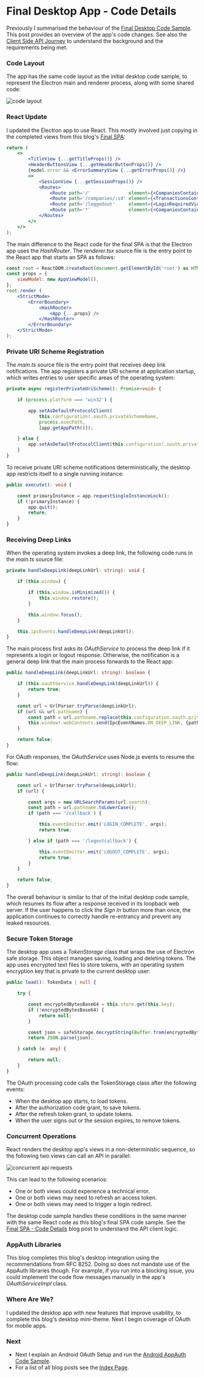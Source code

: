 # Final Desktop App - Code Details

Previously I summarised the behaviour of the <a href='final-desktop-sample-overview.mdx'>Final Desktop Code Sample</a>. This post provides an overview of the app's code changes. See also the <a href='api-journey-client-side.mdx'>Client Side API Journey</a> to understand the background and the requirements being met.

### Code Layout

The app has the same code layout as the initial desktop code sample, to represent the Electron main and renderer process, along with some shared code:

<div className='smallimage'>
    <img src='../images/450/code-layout.jpg' alt='code layout' />
</div>

### React Update

I updated the Electron app to use React. This mostly involved just copying in the completed views from this blog's <a href='reactjs-codingkeypoints'>Final SPA</a>:

```jsx
return (
    <>
        <TitleView {...getTitleProps()} />
        <HeaderButtonsView {...getHeaderButtonProps()} />
        {model.error && <ErrorSummaryView {...getErrorProps()} />}
        <>
            <SessionView {...getSessionProps()} />
            <Routes>
                <Route path='/'              element={<CompaniesContainer {...getCompaniesProps()} />} />
                <Route path='/companies/:id' element={<TransactionsContainer {...getTransactionsProps()} />} />
                <Route path='/loggedout'     element={<LoginRequiredView {...getLoginRequiredProps()} />} />
                <Route path='*'              element={<CompaniesContainer {...getCompaniesProps()} />} />
            </Routes>
        </>
    </>
);
```

The main difference to the React code for the final SPA is that the Electron app uses the *HashRouter*. The *renderer.tsx* source file is the entry point to the React app that starts an SPA as follows:

```jsx
const root = ReactDOM.createRoot(document.getElementById('root') as HTMLElement);
const props = {
    viewModel: new AppViewModel(),
};
root.render (
    <StrictMode>
        <ErrorBoundary>
            <HashRouter>
                <App {...props} />
            </HashRouter>
        </ErrorBoundary>
    </StrictMode>
);
```

### Private URI Scheme Registration

The *main.ts* source file is the entry point that receives deep link notifications. The app registers a private URI scheme at application startup, which writes entries to user specific areas of the operating system:

```typescript
private async registerPrivateUriScheme(): Promise<void> {

    if (process.platform === 'win32') {

        app.setAsDefaultProtocolClient(
            this.configuration!.oauth.privateSchemeName,
            process.execPath,
            [app.getAppPath()]);

    } else {
        app.setAsDefaultProtocolClient(this.configuration!.oauth.privateSchemeName);
    }
}
```

To receive private URI scheme notifications deterministically, the desktop app restricts itself to a single running instance:

```typescript
public execute(): void {

    const primaryInstance = app.requestSingleInstanceLock();
    if (!primaryInstance) {
        app.quit();
        return;
    }
}
```

### Receiving Deep Links

When the operating system invokes a deep link, the following code runs in the *main.ts* source file:

```typescript
private handleDeepLink(deepLinkUrl: string): void {

    if (this.window) {

        if (this.window.isMinimized()) {
            this.window.restore();
        }

        this.window.focus();
    }

    this.ipcEvents.handleDeepLink(deepLinkUrl);
}
```

The main process first asks its *OAuthService* to process the deep link if it represents a login or logout response. Otherwise, the notification is a general deep link that the main process forwards to the React app:

```typescript
public handleDeepLink(deepLinkUrl: string): boolean {

    if (this.oauthService.handleDeepLink(deepLinkUrl)) {
        return true;
    }

    const url = UrlParser.tryParse(deepLinkUrl);
    if (url && url.pathname) {
        const path = url.pathname.replace(this.configuration.oauth.privateSchemeName + ':', '');
        this.window!.webContents.send(IpcEventNames.ON_DEEP_LINK, {path});
    }

    return false;
}
```

For OAuth responses, the *OAuthService* uses Node.js events to resume the flow:

```typescript
public handleDeepLink(deepLinkUrl: string): boolean {

    const url = UrlParser.tryParse(deepLinkUrl);
    if (url) {

        const args = new URLSearchParams(url.search);
        const path = url.pathname.toLowerCase();
        if (path === '/callback') {

            this.eventEmitter.emit('LOGIN_COMPLETE', args);
            return true;

        } else if (path === '/logoutcallback') {

            this.eventEmitter.emit('LOGOUT_COMPLETE', args);
            return true;
        }
    }

    return false;
}
```

The overall behaviour is similar to that of the initial desktop code sample, which resumes its flow after a response received in its loopback web server. If the user happens to click the *Sign In* button more than once, the application continues to correctly handle re-entrancy and prevent any leaked resources.

### Secure Token Storage

The desktop app uses a *TokenStorage* class that wraps the use of Electron safe storage. This object manages saving, loading and deleting tokens. The app uses encrypted text files to store tokens, with an operating system encryption key that is private to the current desktop user:

```typescript
public load(): TokenData | null {

    try {

        const encryptedBytesBase64 = this.store.get(this.key);
        if (!encryptedBytesBase64) {
            return null;
        }

        const json = safeStorage.decryptString(Buffer.from(encryptedBytesBase64, 'base64'));
        return JSON.parse(json);

    } catch (e: any) {

        return null;
    }
}
```

The OAuth processing code calls the TokenStorage class after the following events:

- When the desktop app starts, to load tokens.
- After the authorization code grant, to save tokens.
- After the refresh token grant, to update tokens.
- When the user signs out or the session expires, to remove tokens.

### Concurrent Operations

React renders the desktop app's views in a non-deterministic sequence, so the following two views can call an API in parallel:

![concurrent api requests](../images/450/concurrent-api-requests.jpg)

This can lead to the following scenarios:

- One or both views could experience a technical error.
- One or both views may need to refresh an access token.
- One or both views may need to trigger a login redirect.

The desktop code sample handles these conditions in the same manner with the same React code as this blog's final SPA code sample. See the <a href='reactjs-codingkeypoints.mdx'>Final SPA - Code Details</a> blog post to understand the API client logic.

### AppAuth Libraries

This blog completes this blog's desktop integration using the recommendations from RFC 8252. Doing so does not mandate use of the AppAuth libraries though. For example, if you run into a blocking issue, you could implement the code flow messages manually in the app's *OAuthServiceImpl* class.

### Where Are We?

I updated the desktop app with new features that improve usability, to complete this blog's desktop mini-theme. Next I begin coverage of OAuth for mobile apps.

### Next

- Next I explain an Android OAuth Setup and run the <a href='android-setup.mdx'>Android AppAuth Code Sample</a>.
- For a list of all blog posts see the <a href='index.mdx'>Index Page</a>.
